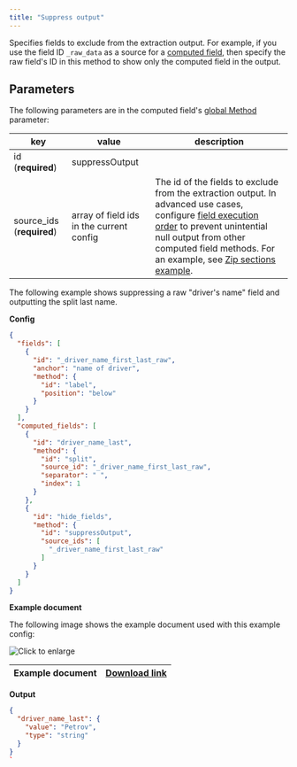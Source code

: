```yaml
---
title: "Suppress output"
---
```


Specifies fields to exclude from the extraction output. For example, if you use the field ID `_raw_data` as a source for a [computed field](https://sensible-87.mintlify.app/senseml-reference/computed-field-methods/overview), then specify the raw field's ID in this method to show only the computed field in the output.

## Parameters

The following parameters are in the computed field's [global Method](https://sensible-87.mintlify.app/senseml-reference/computed-field-methods/overview#parameters) parameter: 

| key                        | value                                    | description                                                                                                                                                                                                                                                                           |
| -------------------------- | ---------------------------------------- | ------------------------------------------------------------------------------------------------------------------------------------------------------------------------------------------------------------------------------------------------------------------------------------- |
| id (**required**)          | suppressOutput                           |                                                                                                                                                                                                                                                                                       |
| source\_ids (**required**) | array of field ids in the current config | The id of the fields to exclude from the extraction output. In advanced use cases, configure [field execution order](https://sensible-87.mintlify.app/senseml-reference/concepts/field-extraction-order) to prevent unintential null output from other computed field methods. For an example, see [Zip sections example](https://sensible-87.mintlify.app/senseml-reference/sections/advanced--zip-sections). |

The following example shows suppressing a raw "driver's name" field and outputting the split last name. 

**Config**

```JSON JSON 
{
  "fields": [
    {
      "id": "_driver_name_first_last_raw",
      "anchor": "name of driver",
      "method": {
        "id": "label",
        "position": "below"
      }
    }
  ],
  "computed_fields": [
    {
      "id": "driver_name_last",
      "method": {
        "id": "split",
        "source_id": "_driver_name_first_last_raw",
        "separator": " ",
        "index": 1
      }
    },
    {
      "id": "hide_fields",
      "method": {
        "id": "suppressOutput",
        "source_ids": [
          "_driver_name_first_last_raw"
        ]
      }
    }
  ]
}
```
**Example document**

The following image shows the example document used with this example config:

![Click to enlarge](/images/suppress_output.png)

| Example document | [Download link](https://raw.githubusercontent.com/sensible-hq/sensible-docs/main/readme-sync/assets/v0/pdfs/suppress%5Foutput.pdf) |
| ---------------- | ---------------------------------------------------------------------------------------------------------------------------------- |

**Output**

```JSON JSON 
{
  "driver_name_last": {
    "value": "Petrov",
    "type": "string"
  }
}
`
